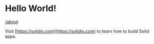 
# Hello World!

<Counter />

[/about](About)

Visit [https://solidjs.com](https://solidjs.com) to learn how to build Solid apps.

